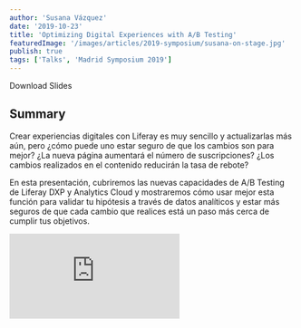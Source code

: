 ```yaml
---
author: 'Susana Vázquez'
date: '2019-10-23'
title: 'Optimizing Digital Experiences with A/B Testing'
featuredImage: '/images/articles/2019-symposium/susana-on-stage.jpg'
publish: true
tags: ['Talks', 'Madrid Symposium 2019']
---
```



<Link to="https://www.liferay.com/documents/231490028/236190064/ABTesting-LRESP2019.pdf/fc66ae43-7f20-e178-a941-50727ee67dde?t=1572966523247">
	Download Slides
</Link>

## Summary

Crear experiencias digitales con Liferay es muy sencillo y actualizarlas más aún, pero ¿cómo puede uno estar seguro de que los cambios son para mejor? ¿La nueva página aumentará el número de suscripciones? ¿Los cambios realizados en el contenido reducirán la tasa de rebote?

En esta presentación, cubriremos las nuevas capacidades de A/B Testing de Liferay DXP y Analytics Cloud y mostraremos cómo usar mejor esta función para validar tu hipótesis a través de datos analíticos y estar más seguros de que cada cambio que realices está un paso más cerca de cumplir tus objetivos.

<Embed src="https://www.youtube.com/embed/JQipj_MrI1o" />